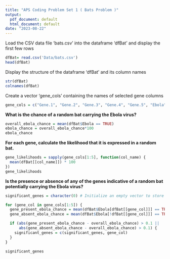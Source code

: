 ```yaml
---
title: "APS Coding Problem Set 1 ( Bats Problem )"
output:
  pdf_document: default
  html_document: default
date: "2023-08-22"
---
```



Load the CSV data file 'bats.csv' into the dataframe 'dfBat' and display the first few rows

```r
dfBat= read.csv('Data/bats.csv')
head(dfBat)
```



Display the structure of the dataframe 'dfBat' and its column names

```r
str(dfBat)
colnames(dfBat)
```



Create a vector 'gene_cols' containing the names of selected gene columns

```r
gene_cols = c("Gene.1", "Gene.2", "Gene.3", "Gene.4", "Gene.5", "Ebola")
```





**What is the chance of a random bat carrying the Ebola virus?**

```r
overall_ebola_chance = mean(dfBat$Ebola == TRUE)
ebola_chance = overall_ebola_chance*100
ebola_chance
```





**For each gene, calculate the likelihood that it is expressed in a random bat.**

```r
gene_likelihoods = sapply(gene_cols[1:5], function(col_name) {
  mean(dfBat[[col_name]]) * 100
})
gene_likelihoods
```





**Is the presence or absence of any of the genes indicative of a random bat potentially carrying the Ebola virus?**

```r
significant_genes = character(0) # Initialize an empty vector to store gene names

for (gene_col in gene_cols[1:5]) {
  gene_present_ebola_chance = mean(dfBat$Ebola[dfBat[[gene_col]]] == TRUE)
  gene_absent_ebola_chance = mean(dfBat$Ebola[!dfBat[[gene_col]]] == TRUE)

  if (abs(gene_present_ebola_chance - overall_ebola_chance) > 0.1 ||
      abs(gene_absent_ebola_chance - overall_ebola_chance) > 0.1) {
    significant_genes = c(significant_genes, gene_col)
  }
}

significant_genes
```